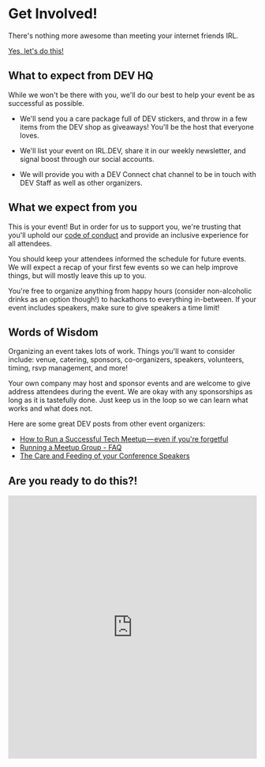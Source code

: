 # Get Involved!

There's nothing more awesome than meeting your internet friends IRL.

<a href="#airtable-form" className="button">
  Yes, let's do this!
</a>

## What to expect from DEV HQ

While we won't be there with you, we'll do our best to help your event be as successful as possible.

- We'll send you a care package full of DEV stickers, and throw in a few items from the DEV shop as giveaways! You'll be the host that everyone
  loves.

- We'll list your event on IRL.DEV, share it in our weekly newsletter, and signal boost through our social accounts.

- We will provide you with a DEV Connect chat channel to be in touch with DEV Staff as well as other organizers.

## What we expect from you

This is your event! But in order for us to support you, we're trusting that you'll uphold our [code of conduct] and provide an inclusive experience for all attendees.

You should keep your attendees informed the schedule for future events. We will expect a recap of your first few events so we can help improve things, but will mostly leave this up to you.

You're free to organize anything from happy hours (consider non-alcoholic drinks as an option though!) to hackathons to everything in-between. If your event includes speakers, make sure to give speakers a time limit!

## Words of Wisdom

Organizing an event takes lots of work. Things you'll want to consider include: venue, catering, sponsors, co-organizers, speakers, volunteers, timing, rsvp management, and more!

Your own company may host and sponsor events and are welcome to give address attendees during the event. We are okay with any sponsorships as long as it is tastefully done. Just keep us in the loop so we can learn what works and what does not.

Here are some great DEV posts from other event organizers:

- [How to Run a Successful Tech Meetup — even if you're forgetful]
- [Running a Meetup Group - FAQ]
- [The Care and Feeding of your Conference Speakers]

## Are you ready to do this?!

<iframe
  className="airtable-embed"
  src="https://airtable.com/embed/shrU6z5n7xbM8s67Y?backgroundColor=purple"
  frameBorder="0"
  width="100%"
  height="533"
  id="airtable-form"
  title="airtable form"
  style={{ background: "transparent", border: "1px solid #ccc" }}
/>

<!-- Links -->

[code of conduct]: https://dev.to/code-of-conduct
[how to run a successful tech meetup — even if you're forgetful]: https://dev.to/joshghent/how-to-run-a-successful-tech-meetupeven-if-youre-forgetful-3d65
[running a meetup group - faq]: https://dev.to/lvangelder/running-a-meetup-group---faq-21af
[the care and feeding of your conference speakers]: https://dev.to/jenlooper/the-care-and-feeding-of-your-conference-speakers-mfh
